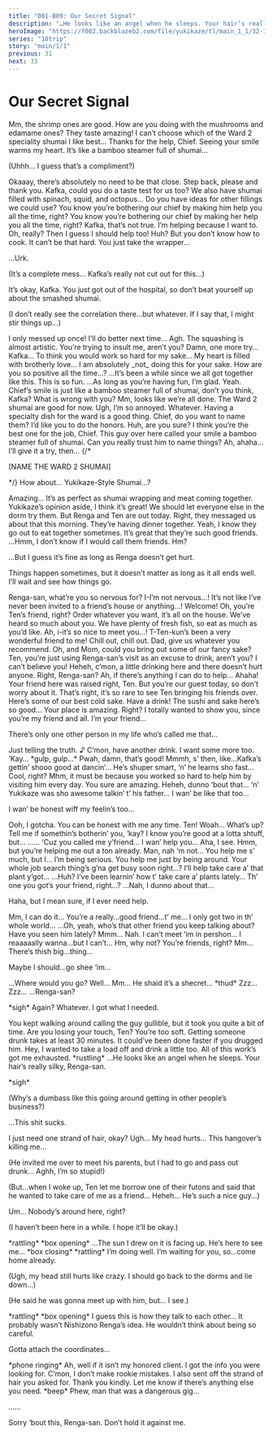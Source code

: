 ```yaml
---
title: "001-B09: Our Secret Signal"
description: "…He looks like an angel when he sleeps. Your hair’s really silky, Renga-san."
heroImage: "https://f002.backblazeb2.com/file/yukikaze/tl/main_1_1/32-1.jpg"
series: "18trip"
story: "main/1/1"
previous: 31
next: 33
---
```



# Our Secret Signal

<Divider loc="HAMA House - Kitchen" />

<StoryImg src="https://f002.backblazeb2.com/file/yukikaze/tl/main_1_1/32-1.jpg" alt="1" />

<Bubble character="Yukikaze">
Mm, the shrimp ones are good. How are you doing with the mushrooms and edamame ones?
</Bubble>

<Bubble mc>
They taste amazing! I can’t choose which of the Ward 2 speciality shumai I like best…
</Bubble>

<Bubble character="Yukikaze">
Thanks for the help, Chief. Seeing your smile warms my heart. It’s like a bamboo steamer full of shumai…
</Bubble>

<Bubble mc>
<p class="t">(Uhhh… I guess that’s a compliment?)</p>
</Bubble>

<Bubble character="Kafka">
Okaaay, there’s absolutely no need to be that close. Step back, please and thank you.
</Bubble>

<Bubble character="Yukikaze">
Kafka, could you do a taste test for us too? We also have shumai filled with spinach, squid, and octopus… Do you have ideas for other fillings we could use?
</Bubble>

<Diff g="m">
<Bubble character="Kafka">
You know you’re bothering our chief by making him help you all the time, right?
</Bubble>
</Diff>
<Diff g="f">
<Bubble character="Kafka">
You know you’re bothering our chief by making her help you all the time, right?
</Bubble>
</Diff>

<Bubble mc>
Kafka, that’s not true. I’m helping because I want to.
</Bubble>

<Bubble character="Kafka">
Oh, really? Then I guess I should help too!
</Bubble>

<Bubble mc>
Huh? But you don’t know how to cook.
</Bubble>

<Bubble character="Kafka">
It can’t be that hard. You just take the wrapper…

…Urk.
</Bubble>

<Bubble mc>
<p class="t">(It’s a complete mess… Kafka’s really not cut out for this…)</p>
</Bubble>

<Bubble character="Yukikaze">
It’s okay, Kafka. You just got out of the hospital, so don’t beat yourself up about the smashed shumai.
</Bubble>

<Bubble mc>
<p class="t">(I don’t really see the correlation there…but whatever. If I say that, I might stir things up…)</p>
</Bubble>

<Bubble character="Kafka">
I only messed up once! I’ll do better next time… Agh.
</Bubble>

<Bubble character="Yukikaze">
The squashing is almost artistic.
</Bubble>

<Bubble character="Kafka">
You’re trying to insult me, aren’t you? Damn, one more try…
</Bubble>

<Bubble character="Yukikaze">
Kafka… To think you would work so hard for my sake… My heart is filled with brotherly love…
</Bubble>

<Bubble character="Kafka">
I am absolutely _not_ doing this for your sake. How are you so positive all the time…?
</Bubble>

<Bubble mc>
…It’s been a while since we all got together like this. This is so fun.
</Bubble>

<Bubble character="Kafka">
…As long as you’re having fun, I’m glad.
</Bubble>

<Bubble character="Yukikaze">
Yeah. Chief’s smile is just like a bamboo steamer full of shumai, don’t you think, Kafka?
</Bubble>

<Bubble character="Kafka">
What is wrong with you?
</Bubble>

<Divider timeskip />

<Bubble character="Yukikaze">
Mm, looks like we’re all done. The Ward 2 shumai are good for now.
</Bubble>

<Bubble character="Kafka">
Ugh, I’m so annoyed. Whatever. Having a specialty dish for the ward is a good thing.
</Bubble>

<Bubble character="Yukikaze">
Chief, do you want to name them? I’d like you to do the honors.
</Bubble>

<Bubble mc>
Huh, are you sure?
</Bubble>

<Bubble character="Kafka">
I think you’re the best one for the job, Chief. This guy over here called your smile a bamboo steamer full of shumai. Can you really trust him to name things?
</Bubble>

<Bubble mc>
Ah, ahaha… I’ll give it a try, then…
{/* </Bubble>

[NAME THE WARD 2 SHUMAI]

<Bubble mc> */}
How about… Yukikaze-Style Shumai…?
</Bubble>

<Bubble character="Yukikaze">
Amazing… It’s as perfect as shumai wrapping and meat coming together.
</Bubble>

<Bubble character="Kafka">
Yukikaze’s opinion aside, I think it’s great!
</Bubble>

<Bubble mc>
We should let everyone else in the dorm try them.
</Bubble>

<Bubble character="Kafka">
But Renga and Ten are out today.
</Bubble>

<Bubble character="Yukikaze">
Right, they messaged us about that this morning. They’re having dinner together.
</Bubble>

<Bubble mc>
Yeah, I know they go out to eat together sometimes. It’s great that they’re such good friends.
</Bubble>

<Bubble character="Kafka">
…Hmm, I don’t know if I would call them friends.
</Bubble>

<Bubble mc>
Hm?
</Bubble>

<Bubble character="Kafka">
<p class="small">…But I guess it’s fine as long as Renga doesn’t get hurt.</p>

<p class="small">Things happen sometimes, but it doesn’t matter as long as it all ends well. I’ll wait and see how things go.</p>
</Bubble>

<Divider loc="Murakumo Family Sushi Restaurant" />

<StoryImg src="https://f002.backblazeb2.com/file/yukikaze/tl/main_1_1/32-2.jpg" alt="2" />

<Bubble character="Ten">
Renga-san, what’re you so nervous for?
</Bubble>

<Bubble character="Renga">
I-I’m not nervous…! It’s not like I’ve never been invited to a friend’s house or anything…!
</Bubble>

<Bubble character="Ten’s Father (Owner)">
Welcome! Oh, you’re Ten’s friend, right? Order whatever you want, it’s all on the house.
</Bubble>

<Bubble character="Ten’s Mother (Owner)">
We’ve heard so much about you. We have plenty of fresh fish, so eat as much as you’d like.
</Bubble>

<Bubble character="Renga">
Ah, i-it’s so nice to meet you…! T-Ten-kun’s been a very wonderful friend to me!
</Bubble>

<Bubble character="Ten">
Chill out, chill out. Dad, give us whatever you recommend. Oh, and Mom, could you bring out some of our fancy sake?
</Bubble>

<Bubble character="Ten’s Mother (Owner)">
Ten, you’re just using Renga-san’s visit as an excuse to drink, aren’t you? I can’t believe you!
</Bubble>

<Bubble character="Ten">
Heheh, c’mon, a little drinking here and there doesn’t hurt anyone. Right, Renga-san?
</Bubble>

<Bubble character="Renga">
Ah, if there’s anything I can do to help…
</Bubble>

<Bubble character="Ten’s Father (Owner)">
Ahaha! Your friend here was raised right, Ten. But you’re our guest today, so don’t worry about it.
</Bubble>

<Bubble character="Ten’s Mother (Owner)">
That’s right, it’s so rare to see Ten bringing his friends over. Here’s some of our best cold sake. Have a drink!
</Bubble>

<Divider timeskip />

<Bubble character="Renga">
The sushi and sake here’s so good… Your place is amazing.
</Bubble>

<Bubble character="Ten">
Right? I totally wanted to show you, since you’re my friend and all.
</Bubble>

<Bubble character="Renga">
I’m your friend…

There’s only one other person in my life who’s called me that…
</Bubble>

<Bubble character="Ten">
Just telling the truth.&nbsp;♪ C’mon, have another drink. I want some more too.
</Bubble>

<Bubble character="Renga">
‘Kay… &ast;gulp, gulp…&ast; Pwah, damn, that’s good!
</Bubble>

<Divider timeskip />

<StoryImg src="https://f002.backblazeb2.com/file/yukikaze/tl/main_1_1/32-3.jpg" alt="3" />

<Bubble character="Renga">
Mmmh, s’ then, like…Kafka’s gettin’ shooo good at dancin’... He’s shuper smart, ‘n’ he learns sho fast… Cool, right?
</Bubble>

<Bubble character="Ten">
Mhm, it must be because you worked so hard to help him by visiting him every day. You sure are amazing.
</Bubble>

<Bubble character="Renga">
Heheh, dunno ‘bout that… ‘n’ Yukikaze was sho awesome talkin’ t’ his father… I wan’ be like that too…

I wan’ be honest wiff my feelin’s too…
</Bubble>

<Bubble character="Ten">
Ooh, I gotcha. You can be honest with me any time.
</Bubble>

<Bubble character="Renga">
Ten!
</Bubble>

<Bubble character="Ten">
Woah… What’s up?
</Bubble>

<Bubble character="Renga">
Tell me if somethin’s botherin’ you, ‘kay? I know you’re good at a lotta shtuff, but…
</Bubble>

<Bubble character="Ten">
……
</Bubble>

<Bubble character="Renga">
‘Cuz you called me y’friend… I wan’ help you…
</Bubble>

<Bubble character="Ten">
Aha, I see. Hmm, but you’re helping me out a ton already.
</Bubble>

<Bubble character="Renga">
Man, nah ‘m not… You help me s’ much, but I…
</Bubble>

<Bubble character="Ten">
I’m being serious. You help me just by being around.
</Bubble>

<Bubble character="Renga">
Your whole job search thing’s g’na get busy soon right…? I’ll help take care a’ that plant y’got…
</Bubble>

<Bubble character="Ten">
…Huh?
</Bubble>

<Bubble character="Renga">
I’ve been learnin’ how t’ take care a’ plants lately… Th’ one you got’s your friend, right…?
</Bubble>

<Bubble character="Ten">
…Nah, I dunno about that…

Haha, but I mean sure, if I ever need help.
</Bubble>

<Bubble character="Renga">
Mm, I can do it… You’re a really…good friend…t’ me… I only got two in th’ whole world…
</Bubble>

<Bubble character="Ten">
…Oh, yeah, who’s that other friend you keep talking about? Have you seen him lately?
</Bubble>

<Bubble character="Renga">
Mmm… Nah. I can’t meet ‘im in pershon… I reaaaaally wanna…but I can’t…
</Bubble>

<Bubble character="Ten">
Hm, why not? You’re friends, right?
</Bubble>

<Bubble character="Renga">
Mm… There’s thish big…thing…

Maybe I should…go shee ‘im…
</Bubble>

<Bubble character="Ten">
…Where would you go?
</Bubble>

<Bubble character="Renga">
Well… Mm… He shaid it’s a shecret…
</Bubble>

<Narration>
&ast;thud&ast;
</Narration>

<Bubble character="Renga">
Zzz… Zzz…
</Bubble>

<StoryImg src="https://f002.backblazeb2.com/file/yukikaze/tl/main_1_1/32-4.jpg" alt="4" />

<Bubble character="Ten">
…Renga-san?

&ast;sigh&ast; Again? Whatever. I got what I needed.
</Bubble>

<Bubble character="Ten’s Father (Owner)">
You kept walking around calling the guy gullible, but it took you quite a bit of time. Are you losing your touch, Ten?
</Bubble>

<Bubble character="Ten’s Mother (Owner)">
You’re too soft. Getting someone drunk takes at least 30 minutes. It could’ve been done faster if you drugged him.
</Bubble>

<Bubble character="Ten">
Hey, I wanted to take a load off and drink a little too. All of this work’s got me exhausted.
</Bubble>

<Narration>
&ast;rustling&ast;
</Narration>

<Bubble character="Ten">
…He looks like an angel when he sleeps. Your hair’s really silky, Renga-san.

&ast;sigh&ast;

<p class="t">(Why’s a dumbass like this going around getting in other people’s business?)</p>

…This shit sucks.
</Bubble>

<Bubble character="Renga" hidden>
Mmm… Ow…
</Bubble>

<Bubble character="Ten">
I just need one strand of hair, okay?
</Bubble>

<Divider loc="Alleyway" />

<StoryImg src="https://f002.backblazeb2.com/file/yukikaze/tl/main_1_1/32-5.jpg" alt="5" />

<Bubble character="Renga">
Ugh… My head hurts… This hangover’s killing me…

<p class="t">(He invited me over to meet his parents, but I had to go and pass out drunk… Aghh, I’m so stupid!)</p>

<p class="t">(But…when I woke up, Ten let me borrow one of their futons and said that he wanted to take care of me as a friend… Heheh… He’s such a nice guy…)</p>

Um… Nobody’s around here, right?

<p class="t">(I haven’t been here in a while. I hope it’ll be okay.)</p>
</Bubble>

<Narration>
&ast;rattling&ast; &ast;box opening&ast;
</Narration>

<StoryImg src="https://f002.backblazeb2.com/file/yukikaze/assets/obj/024.webp" alt="Brick with sun drawn on it" type="obj" />

<Bubble character="Renga">
…The sun I drew on it is facing up. He’s here to see me…
</Bubble>

<Narration>
&ast;box closing&ast; &ast;rattling&ast;
</Narration>

<Bubble character="Renga">
I’m doing well. I’m waiting for you, so…come home already.

<p class="t">(Ugh, my head still hurts like crazy. I should go back to the dorms and lie down…)</p>
</Bubble>

<StoryImg src="https://f002.backblazeb2.com/file/yukikaze/tl/main_1_1/32-6.jpg" alt="6" />

<Bubble character="Ten">
<p class="t">(He said he was gonna meet up with him, but… I see.)</p>
</Bubble>

<Narration>
&ast;rattling&ast; &ast;box opening&ast;
</Narration>

<Bubble character="Ten">
I guess this is how they talk to each other… It probably wasn’t Nishizono Renga’s idea. He wouldn’t think about being so careful.

Gotta attach the coordinates…
</Bubble>

<Narration>
&ast;phone ringing&ast;
</Narration>

<Bubble character="Ten">
Ah, well if it isn’t my honored client. I got the info you were looking for.
</Bubble>

<Bubble character="Liguang" hidden>
&lt;&NoBreak;…I just received it. You’re sure the coordinates are correct?&NoBreak;&gt;
</Bubble>

<Bubble character="Ten">
C’mon, I don’t make rookie mistakes. I also sent off the strand of hair you asked for.
</Bubble>

<Bubble character="Liguang" hidden>
&lt;&NoBreak;Got it. I’ll handle it from here. I’ll send you the payment for the work you’ve done so far.&NoBreak;&gt;
</Bubble>

<Bubble character="Ten">
Thank you kindly. Let me know if there’s anything else you need.
</Bubble>

<Narration>
&ast;beep&ast;
</Narration>

<Bubble character="Ten">
Phew, man that was a dangerous gig…

……

Sorry ‘bout this, Renga-san. Don’t hold it against me.
</Bubble>
